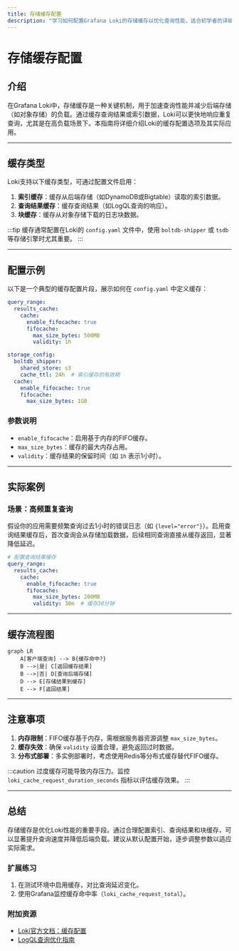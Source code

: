 ```yaml
---
title: 存储缓存配置
description: "学习如何配置Grafana Loki的存储缓存以优化查询性能，适合初学者的详细指南。"
---
```


# 存储缓存配置

## 介绍

在Grafana Loki中，存储缓存是一种关键机制，用于加速查询性能并减少后端存储（如对象存储）的负载。通过缓存查询结果或索引数据，Loki可以更快地响应重复查询，尤其是在高负载场景下。本指南将详细介绍Loki的缓存配置选项及其实际应用。

---

## 缓存类型

Loki支持以下缓存类型，可通过配置文件启用：

1. **索引缓存**：缓存从后端存储（如DynamoDB或Bigtable）读取的索引数据。
2. **查询结果缓存**：缓存查询结果（如LogQL查询的响应）。
3. **块缓存**：缓存从对象存储下载的日志块数据。

:::tip
缓存通常配置在Loki的 `config.yaml` 文件中，使用 `boltdb-shipper` 或 `tsdb` 等存储引擎时尤其重要。
:::

---

## 配置示例

以下是一个典型的缓存配置片段，展示如何在 `config.yaml` 中定义缓存：

```yaml
query_range:
  results_cache:
    cache:
      enable_fifocache: true
      fifocache:
        max_size_bytes: 500MB
        validity: 1h

storage_config:
  boltdb_shipper:
    shared_store: s3
    cache_ttl: 24h  # 索引缓存的有效期
  cache:
    enable_fifocache: true
    fifocache:
      max_size_bytes: 1GB
```

### 参数说明
- `enable_fifocache`：启用基于内存的FIFO缓存。
- `max_size_bytes`：缓存的最大内存占用。
- `validity`：缓存结果的保留时间（如 `1h` 表示1小时）。

---

## 实际案例

### 场景：高频重复查询
假设你的应用需要频繁查询过去1小时的错误日志（如 `{level="error"}`）。启用查询结果缓存后，首次查询会从存储加载数据，后续相同查询直接从缓存返回，显著降低延迟。

```yaml
# 配置查询结果缓存
query_range:
  results_cache:
    cache:
      enable_fifocache: true
      fifocache:
        max_size_bytes: 200MB
        validity: 30m  # 缓存30分钟
```

---

## 缓存流程图

```mermaid
graph LR
    A[客户端查询] --> B{缓存命中?}
    B -->|是| C[返回缓存结果]
    B -->|否| D[查询后端存储]
    D --> E[存储结果到缓存]
    E --> F[返回结果]
```

---

## 注意事项

1. **内存限制**：FIFO缓存基于内存，需根据服务器资源调整 `max_size_bytes`。
2. **缓存失效**：确保 `validity` 设置合理，避免返回过时数据。
3. **分布式部署**：多实例部署时，考虑使用Redis等分布式缓存替代FIFO缓存。

:::caution
过度缓存可能导致内存压力。监控 `loki_cache_request_duration_seconds` 指标以评估缓存效果。
:::

---

## 总结

存储缓存是优化Loki性能的重要手段。通过合理配置索引、查询结果和块缓存，可以显著提升查询速度并降低后端负载。建议从默认配置开始，逐步调整参数以适应实际需求。

### 扩展练习
1. 在测试环境中启用缓存，对比查询延迟变化。
2. 使用Grafana监控缓存命中率（`loki_cache_request_total`）。

### 附加资源
- [Loki官方文档：缓存配置](https://grafana.com/docs/loki/latest/configuration/#cache_config)
- [LogQL查询优化指南](https://grafana.com/docs/loki/latest/logql/)